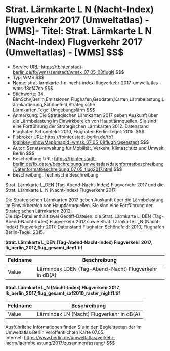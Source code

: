 # Strat. Lärmkarte L N (Nacht-Index) Flugverkehr 2017 (Umweltatlas) - [WMS]- Titel: Strat. Lärmkarte L N (Nacht-Index) Flugverkehr 2017 (Umweltatlas) - [WMS] $$$
- Service URL: https://fbinter.stadt-berlin.de/fb/wms/senstadt/wmsk_07_05_08flugN $$$
- Typ: WMS $$$
- Name: strat-larmkarte-l-n-nacht-index-flugverkehr-2017-umweltatlas-wms-f8cf47ca $$$
- Stichworte: 34. BImSchV,Berlin,Emissionen,Flughafen,Geodaten,Karten,Lärmbelastung,Lärmkartierung,Schönefeld,Strategische Lärmkarten,Tegel,Umgebungslärm $$$
- Anmerkung: Die Strategischen Lärmkarten 2017 geben Auskunft über die Lärmbelastung im Einwirkbereich von Hauptlärmquellen. Sie sind eine Fortführung der Strategischen Lärmkarten 2012. Datenstand Flughafen Schönefeld: 2010, Flughafen Berlin-Tegel: 2015. $$$
- Fisbroker URL: https://fbinter.stadt-berlin.de/fb?loginkey=showMap&mapId=wmsk_07_05_08flugN@senstadt $$$
- Autor: Senatsverwaltung für Mobilität, Verkehr, Klimaschutz und Umwelt Berlin $$$
- Beschreibung URL: https://fbinter.stadt-berlin.de/fb_daten/beschreibung/umweltatlas/datenformatbeschreibung/Datenformatbeschreibung_07_05_flug2017.html $$$
- Beschreibung: Technische Beschreibung 

Strat. Lärmkarte L\_DEN (Tag-Abend-Nacht-Index) Flugverkehr 2017 und die Strat. Lärmkarte L\_N (Nacht-Index) Flugverkehr 2017

Die Strategischen Lärmkarten 2017 geben Auskunft über die Lärmbelastung im Einwirkbereich von Hauptlärmquellen. Sie sind eine Fortführung der Strategischen Lärmkarten 2012.  
Die zip-Datei enthält zwei Geotiff-Dateien: die Strat. Lärmkarte L\_DEN (Tag-Abend-Nacht-Index) Flugverkehr 2017 sowie Strat. Lärmkarte L\_N (Nacht-Index) Flugverkehr 2017\. Datenstand Flughafen Schönefeld: 2010, Flughafen Berlin-Tegel: 2015.

**Strat. Lärmkarte L\_DEN (Tag-Abend-Nacht-Index) Flugverkehr 2017, lk\_berlin\_2017\_flug\_gesamt\_den1.tif**

| Feldname | Beschreibung                                          |
| -------- | ----------------------------------------------------- |
| Value    | Lärmindex LDEN (Tag-Abend-Nacht) Flugverkehr in dB(A) |

**Strat. Lärmkarte L\_N (Nacht-Index) Flugverkehr 2017, lk\_berlin\_2017\_flug\_gesamt\_sxf2010\_raster\_night1.tif**

| Feldname | Beschreibung                              |
| -------- | ----------------------------------------- |
| Value    | Lärmindex LN (Nacht) Flugverkehr in dB(A) |

Ausführliche Informationen finden Sie in den Begleittexten der im Umweltatlas Berlin veröffentlichten Karte 07.05.  
Internet: https://www.berlin.de/umweltatlas/verkehr-laerm/laermbelastung/2017/zusammenfassung/ $$$

